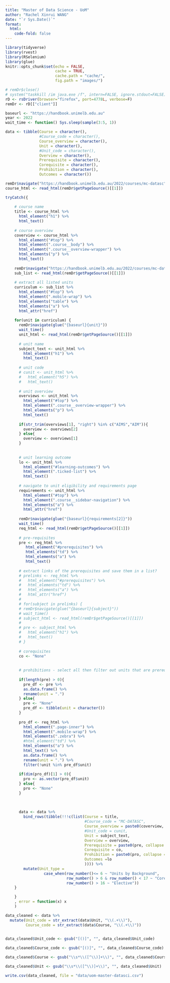 ```yaml
---
title: "Master of Data Science - UoM"
author: "Rachel Xinrui WANG"
date: "`r Sys.Date()`"
format: 
  html:
    code-fold: false
---
```


```r
library(tidyverse)
library(rvest)
library(RSelenium)
library(glue)
knitr::opts_chunk$set(echo = FALSE,
                      cache = TRUE,
                      cache.path = "cache/",
                      fig.path = "images/")

```


```r
# remDr$close()
# system("taskkill /im java.exe /f", intern=FALSE, ignore.stdout=FALSE)
rD <- rsDriver(browser="firefox", port=4778L, verbose=F)
remDr <- rD[["client"]]

baseurl <- "https://handbook.unimelb.edu.au"
year <- 2022
wait_time <- function() Sys.sleep(sample(3:5, 1))

data <- tibble(Course = character(),
               #Course_code = character(),
               Course_overview = character(),
               Unit = character(),
               #Unit_code = character(),
               Overview = character(),
               Prerequisite = character(),
               Corequisite = character(),
               Prohibition = character(),
               Outcomes = character())

remDr$navigate("https://handbook.unimelb.edu.au/2022/courses/mc-datasc")
course_html <- read_html(remDr$getPageSource()[[1]])

```

```r
tryCatch({
  
    # course name
    title <- course_html %>% 
      html_element("h1") %>% 
      html_text()
    
    # course overview
    coverview <- course_html %>% 
      html_element("#top") %>% 
      html_element(".course__body") %>% 
      html_element(".course__overview-wrapper") %>% 
      html_elements("p") %>% 
      html_text()
  
    remDr$navigate("https://handbook.unimelb.edu.au/2022/courses/mc-datasc/course-structure")
    sub_list <- read_html(remDr$getPageSource()[[1]])
    
    # extract all listed units
    curriculum <- sub_list %>% 
      html_element("#top") %>% 
      html_element(".mobile-wrap") %>% 
      html_elements("table") %>% 
      html_elements("a") %>% 
      html_attr("href")
  
    for(unit in curriculum) {
      remDr$navigate(glue("{baseurl}{unit}"))
      wait_time()
      unit_html <- read_html(remDr$getPageSource()[[1]])
      
      # unit name
      subject_text <- unit_html %>% 
        html_element("h1") %>% 
        html_text()
      
      # unit code
      # cunit <- unit_html %>% 
      #   html_element("h5") %>% 
      #   html_text()
      
      # unit overview
      overviews <- unit_html %>%
        html_element("#top") %>% 
        html_element(".course__overview-wrapper") %>% 
        html_elements("p") %>% 
        html_text()
      
      if(str_trim(overviews[1], "right") %in% c("AIMS","AIM")){
        overview <- overviews[2]
      } else{
        overview <- overviews[1]
      }
      
      
      # unit learning outcome
      lo <- unit_html %>% 
        html_element("#learning-outcomes") %>% 
        html_element(".ticked-list") %>% 
        html_text()
    
      # navigate to unit eligibility and requirements page
      requirements <- unit_html %>% 
        html_element("#top") %>% 
        html_element(".course__sidebar-navigation") %>% 
        html_elements("a") %>% 
        html_attr("href")
        
      remDr$navigate(glue("{baseurl}{requirements[2]}"))
      wait_time()
      req_html <- read_html(remDr$getPageSource()[[1]])
      
      # pre-requisites
      pre <- req_html %>% 
         html_element("#prerequisites") %>% 
         html_elements("td") %>% 
         html_elements("a") %>% 
         html_text()
      
      # extract links of the prerequisites and save them in a list?
      # prelinks <- req_html %>% 
      #   html_element("#prerequisites") %>% 
      #   html_elements("td") %>% 
      #   html_elements("a") %>% 
      #   html_attr("href")
      # 
      # for(subject in prelinks) {
      # remDr$navigate(glue("{baseurl}{subject}"))
      # wait_time()
      # subject_html <- read_html(remDr$getPageSource()[[1]])
      # 
      # pre <- subject_html %>% 
      #   html_element("h1") %>% 
      #   html_text()
      # }
      
      # corequisites
      co <- "None"
        
      
      # prohibitions - select all then filter out units that are prerequisites
      
      if(length(pre) > 0){
        pre_df <- pre %>% 
        as.data.frame() %>% 
        rename(unit = ".")
      } else{
        pre <- "None"
        pre_df <- tibble(unit = character())
      }
      
      pro_df <- req_html %>% 
        html_element(".page-inner") %>% 
        html_element(".mobile-wrap") %>% 
        html_elements(".zebra") %>% 
        #html_element("td") %>% 
        html_elements("a") %>% 
        html_text() %>% 
        as.data.frame() %>% 
        rename(unit = ".") %>% 
        filter(!unit %in% pre_df$unit)
      
      if(dim(pro_df)[1] > 0){
        pro <- as.vector(pro_df$unit)
      } else{
        pro <- "None"
      }
      
      
      
      data <- data %>% 
        bind_rows(tibble(!!!c(list(Course = title, 
                                   #Course_code = "MC-DATASC", 
                                   Course_overview = paste0(coverview, collapse = " "),
                                   #Unit_code = cunit,
                                   Unit = subject_text,
                                   Overview = overview,
                                   Prerequisite = paste0(pre, collapse = ", "),
                                   Corequisite = co,
                                   Prohibition = paste0(pro, collapse = ", "),
                                   Outcomes =lo
                                   )))) %>% 
        mutate(Unit_type = 
                 case_when(row_number()<= 6 ~ "Units by Background",
                           row_number() > 6 & row_number() < 17 ~ "Core",
                           row_number() > 16 ~ "Elective"))
    }

    }
    , error = function(x) x
    )

```

```r
data_cleaned <- data %>% 
  mutate(Unit_code = str_extract(data$Unit, "\\(.+\\)"),
         Course_code = str_extract(data$Course, "\\(.+\\)"))
  

data_cleaned$Unit_code <- gsub("[()]", "", data_cleaned$Unit_code)

data_cleaned$Course_code <- gsub("[()]", "", data_cleaned$Course_code)

data_cleaned$Course <- gsub("\\s*\\([^\\)]+\\)", "", data_cleaned$Course)

data_cleaned$Unit <- gsub("\\s*\\([^\\)]+\\)", "", data_cleaned$Unit)
```

```r
write.csv(data_cleaned, file = "data/uom-master-datasci.csv")
```


